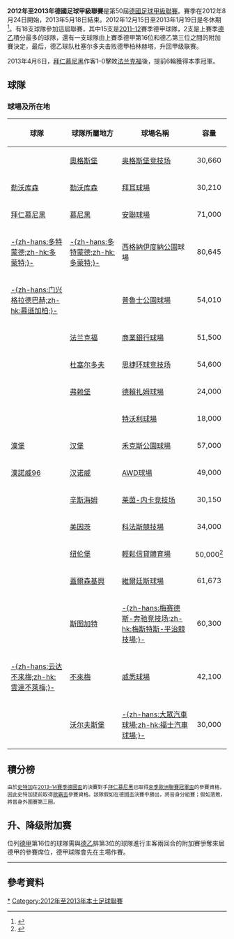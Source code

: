 {{noteta|G1=德甲}}
{{Infobox足球聯賽球季
|competition= [[德國足球甲級聯賽|德國足球甲級聯賽]]<br />''Fußball-Bundesliga''
|image= Fußball-Bundesliga 50 Saison Logo - Schriftzug.png
|pixels= 200
|season=2012/13
|winners=[[拜仁慕尼黑足球俱乐部|拜仁慕尼黑]]
|relegated=
|continentalcup1=[[2013–14賽季歐洲聯賽冠軍盃|歐聯]]
ذذ|continentalcup1 qualifiers= [[拜仁慕尼黑|拜仁慕尼黑]]<br>[[多特蒙德足球俱乐部|多特蒙德]]<br>[[勒沃库森足球俱乐部|勒沃库森]]<br>[[沙尔克04|沙尔克04]]
|continentalcup2=[[2013–14年歐霸盃|歐霸]]
|continentalcup2 qualifiers=[[弗赖堡足球俱乐部|弗赖堡]]<br>[[法兰克福足球俱乐部|法兰克福]]<br>[[斯图加特足球俱乐部|斯图加特]]（[[德国杯|德国杯]]亚军）
|league topscorer=[[斯特凡·基斯林|斯特凡·基斯林]]
|biggest home win=[[拜仁慕尼黑|拜仁慕尼黑]] 9–2 [[汉堡足球俱乐部|汉堡]]
|biggest away win=[[杜塞尔多夫足球俱乐部|杜塞尔多夫]] 0–5 [[拜仁慕尼黑|拜仁慕尼黑]]<br />[[云达不来梅|云达不来梅]] 0–5 [[多特蒙德足球俱乐部|多特蒙德]]<br />[[菲尔特足球俱乐部|菲尔特]] 1–6 [[多特蒙德足球俱乐部|多特蒙德]]<br />[[汉诺威96|汉诺威96]] 1–6 [[拜仁慕尼黑|拜仁慕尼黑]]
|highest scoring=[[拜仁慕尼黑|拜仁慕尼黑]] 9–2 [[汉堡足球俱乐部|汉堡]]
|matches=306
|total goals=898
|longest wins=
|longest unbeaten=
|longest losses=
|highest attendance=
|lowest attendance=
|average attendance=
|prevseason=[[2011年至2012年德國足球甲級聯賽|2011–12]]
|nextseason=[[2013年至2014年德國足球甲級聯賽|2013–14]]
}}
'''2012年至2013年德國足球甲級聯賽'''是第50屆[[德國足球甲級聯賽|德國足球甲級聯賽]]。賽季在2012年8月24日開始，2013年5月18日結束。2012年12月15日至2013年1月19日是冬休期<ref>{{cite web|title=Rahmenterminkalender 2012/13|trans_title=2012–13 Preliminary Calendar|language=de|date=9 January 2012|accessdate=26 March 2012|publisher=[[Kicker_(sports_magazine)|Kicker]]|url=http://www.kicker.de/news/fussball/bundesliga/startseite/562995/artikel_rahmenterminkalender-20122f13.html|archive-date=2018-10-03|archive-url=https://web.archive.org/web/20181003023529/http://www.kicker.de/news/fussball/bundesliga/startseite/562995/artikel_rahmenterminkalender-20122f13.html|dead-url=no}}</ref>。有18支球隊參加這屆聯賽，其中15支是[[2011年至2012年德國足球甲級聯賽|2011–12]]賽季德甲球隊，2支是上賽季[[德乙|德乙]]積分最多的球隊，還有一支球隊由上賽季德甲第16位和德乙第三位之間的附加賽決定，最后，德乙球队杜塞尔多夫击败德甲柏林赫塔，升回甲级联赛。

2013年4月6日，[[拜仁慕尼黑足球俱乐部|拜仁慕尼黑]]作客1–0擊敗[[法兰克福足球俱乐部|法兰克福]]後，提前6輪獲得本季冠軍。

== 球隊 ==


=== 球場及所在地 ===

{{Location map+|Germany|width=325|float=right|caption='''2012/13年德甲'''球隊球場位置|places=
{{Location map~|Germany|lat=48.3225  |long=10.882222|label=[[奥格斯堡足球俱乐部|奧格斯堡]]|position=left}}
{{Location map~|Germany|lat=48.218773|long=11.624760|label=[[拜仁慕尼黑足球俱乐部|拜仁慕尼黑]]}}
{{Location map~|Germany|lat=53.065337|long=8.836722|label=[[雲達不萊梅體育會|-{zh-hans:云达不来梅;zh-hk:雲達不萊梅;}-]]}}
{{Location map~|Germany|lat=51.512139|long=7.463394|label=[[多特蒙德足球俱樂部|-{zh-hans:多特蒙德;zh-hk:多蒙特;}-]]}}
{{Location map~|Germany|lat=51.261593|long=6.733204|label=[[杜塞尔多夫足球俱乐部|杜塞尔多夫]]}}
{{Location map~|Germany|lat=50.069206|long=8.644234|label=[[法兰克福足球俱乐部|法兰克福]]}}
{{Location map~|Germany|lat=47.988945|long=7.892947|label=[[弗赖堡体育俱乐部|-{zh-hans:弗赖堡;zh-hk:弗賴堡;}-]]}}
{{Location map~|Germany|lat=49.486958|long=10.999261|label=[[菲尔特足球俱乐部|-{zh-hans:菲尔特;zh-hk:格雷特霍夫;}-]]|position=left}}
{{Location map~|Germany|lat=53.587095|long=9.898711|label=[[汉堡体育俱乐部|漢堡]]}}
{{Location map~|Germany|lat=52.360771|long=9.730700|label=[[汉诺威96足球俱乐部|漢諾威96]]|position=left}}
{{Location map~|Germany|lat=49.272168|long=8.840847|label=[[霍芬海姆足球俱乐部|-{zh-hans:霍芬海姆;zh-hk:賀芬咸;}-]]}}
{{Location map~|Germany|lat=51.037708|long=7.002651|label=[[勒沃库森足球俱乐部|勒沃库森]]}}
{{Location map~|Germany|lat=50.000928|long=8.245731|label=[[美因茨05足球俱乐部|-{zh-hans:美因茨;zh-hk:緬恩斯;}-]]|position=left}}
{{Location map~|Germany|lat=51.174530|long=6.385407|label=[[门兴格拉德巴赫足球俱乐部|-{zh-hans:门兴格拉德巴赫;zh-hk:慕遜加柏;}-]]|position=bottom}}
{{Location map~|Germany|lat=49.426230|long=11.125740|label=[[纽伦堡足球俱乐部|-{zh-hans:纽伦堡;zh-hk:紐倫堡;}-]]|}}
{{Location map~|Germany|lat=51.554498|long=7.067554|label=[[沙尔克04足球俱乐部|-{zh-hans:沙尔克04;zh-hk:史浩克04;}-]]|position=top}}
{{Location map~|Germany|lat=48.792295|long=9.232141|label=[[斯图加特足球俱乐部|-{zh-hans:斯图加特;zh-hk:史特加;}-]]}}
{{Location map~|Germany|lat=52.421923|long=10.784980|label=[[沃尔夫斯堡足球俱乐部|-{zh-hans:沃尔夫斯堡;zh-hk:禾夫斯堡;}-]]|position=bottom}}
}}

{| class="wikitable sortable" style="text-align: left;"
|-
! 球隊
! 球隊所屬地方
! 球場名稱
! 容量
|-
|{{sort|Augsburg|[[奥格斯堡足球俱乐部|奧格斯堡]]}}
|[[奧格斯堡|奧格斯堡]]
|[[奥格斯堡竞技场|奥格斯堡竞技场]]
| style="text-align:center;"| 30,660
|-
|[[勒沃库森足球俱乐部|勒沃库森]]
|[[勒沃库森|勒沃库森]]
|[[拜耳球場|拜耳球場]]
| style="text-align:center;"| 30,210
|-
|[[拜仁慕尼黑足球俱乐部|拜仁慕尼黑]]
|[[慕尼黑|慕尼黑]]
|[[安聯球場|安聯球場]]
| style="text-align:center;"| 71,000
|-
|[[多特蒙德足球俱樂部|-{zh-hans:多特蒙德;zh-hk:多蒙特;}-]]
|[[多特蒙德|-{zh-hans:多特蒙德;zh-hk:多蒙特;}-]]
|[[西格納伊度納公園|西格納伊度納公園]]球場
| style="text-align:center;"| 80,645
|-
|[[门兴格拉德巴赫足球俱乐部|-{zh-hans:门兴格拉德巴赫;zh-hk:慕遜加柏;}-]]
|{{sort|Monchengladbach|[[门兴格拉德巴赫|门兴格拉德巴赫]]}}
|[[普魯士公園球場|普魯士公園球場]]
| style="text-align:center;"| 54,010
|-
|{{sort|Frankfurt|[[法兰克福足球俱乐部|法兰克福]]}}
|[[法兰克福|法兰克福]]
|[[商業銀行球場|商業銀行球場]]
| style="text-align:center;"| 51,500
|-
|{{sort|Fortuna Düsseldorf|[[杜塞尔多夫足球俱乐部|杜塞尔多夫]]}}
|[[杜塞尔多夫|杜塞尔多夫]]
|[[思捷环球竞技场|思捷环球竞技场]]
| style="text-align:center;"| 54,600
|-
|{{sort|Freiburg|[[弗赖堡体育俱乐部|-{zh-hans:弗赖堡;zh-hk:弗賴堡;}-]]}}
|[[弗赖堡|弗赖堡]]
|[[德賴扎姆球場|德賴扎姆球場]]
| style="text-align:center;"| 24,000
|-
|{{sort|Greuther Furth|[[菲尔特足球俱乐部|-{zh-hans:菲尔特;zh-hk:格雷特霍夫;}-]]}}
|{{sort|Furth|[[菲尔特|菲尔特]]}}
|[[特沃利球場|特沃利球場]]
| style="text-align:center;"| 18,000
|-
|[[汉堡体育俱乐部|漢堡]]
|[[汉堡|汉堡]]
|[[禾克斯公園球場|禾克斯公園球場]]
| style="text-align:center;"| 57,000
|-
|[[汉诺威96足球俱乐部|漢諾威96]]
|[[汉诺威|汉诺威]]
|[[AWD球場|AWD球場]]
| style="text-align:center;"| 49,000
|-
|{{sort|Hoffenheim|[[霍芬海姆足球俱乐部|-{zh-hans:霍芬海姆;zh-hk:賀芬咸;}-]]}}
|[[辛斯海姆|辛斯海姆]]
|[[莱茵-内卡竞技场|莱茵-内卡竞技场]]
| style="text-align:center;"| 30,150
|-
|{{sort|Mainz|[[美因茨05足球俱乐部|-{zh-hans:美因茨;zh-hk:緬恩斯;}-]]}}
|[[美因茨|美因茨]]
|[[科法斯競技場|科法斯競技場]]
| style="text-align:center;"| 34,000
|-
|{{sort|Nuremberg|[[纽伦堡足球俱乐部|-{zh-hans:纽伦堡;zh-hk:紐倫堡;}-]]}}
|[[纽伦堡|纽伦堡]]
|[[法蘭克人體育場|輕鬆信貸體育場]]
| style="text-align:center;"| 50,000<ref>{{cite web |url=http://www.stadionwelt.de/sw_stadien/index.php?head=Stadion-Nuernberg-vorerst-ohne-Namensgeber&folder=sites&site=news_detail&news_id=7847 |title=Stadion Nürnberg vorerst ohne Namensgeber – Stadien & Arenen |publisher=Stadionwelt.de |accessdate=26 September 2012 |archive-url=https://web.archive.org/web/20131017014809/http://www.stadionwelt.de/sw_stadien/index.php?head=Stadion-Nuernberg-vorerst-ohne-Namensgeber&folder=sites&site=news_detail&news_id=7847 |archive-date=2013-10-17 |dead-url=yes }}</ref>
|-
|{{sort|Schalke|[[沙尔克04足球俱乐部|-{zh-hans:沙尔克04;zh-hk:史浩克04;}-]]}}
|[[蓋爾森基興|蓋爾森基興]]
|[[維爾廷斯球場|維爾廷斯球場]]
| style="text-align:center;"| 61,673
|-
|{{sort|Stuttgart|[[斯图加特足球俱乐部|-{zh-hans:斯图加特;zh-hk:史特加;}-]]}}
|[[斯图加特|斯图加特]]
|[[梅赛德斯-奔驰竞技场|-{zh-hans:梅赛德斯-奔驰竞技场;zh-hk:梅斯特斯-平治競技場;}-]]
| style="text-align:center;"| 60,300
|-
|[[雲達不萊梅體育會|-{zh-hans:云达不来梅;zh-hk:雲達不萊梅;}-]]
|[[不來梅|不來梅]]
|[[威悉球場|威悉球場]]
| style="text-align:center;"| 42,100
|-
|{{sort|Wolfsburg|[[沃尔夫斯堡足球俱乐部|-{zh-hans:沃尔夫斯堡;zh-hk:禾夫斯堡;}-]]}}
|[[沃尔夫斯堡|沃尔夫斯堡]]
|[[大眾汽車球場|-{zh-hans:大眾汽車球場;zh-hk:福士汽車球場;}-]]
| style="text-align:center;"| 30,000
|}


==積分榜==
{{Fb cl header }}
{{Fb cl team |p=1 |t=Bayern Munich       |w=29|d=4 |l=1 |gf=98|ga=18|bc=#D0F0C0|champion=y}}
{{Fb cl2 qr |rows=3 |s=2013-14 |c=UCL |r=GS}}
{{Fb cl team |p=2 |t=Borussia Dortmund   |w=19|d=9 |l=6 |gf=81|ga=42|bc=#D0F0C0}}
{{Fb cl team |p=3 |t=Leverkusen          |w=19|d=8 |l=7 |gf=65|ga=39|bc=#D0F0C0}}
{{Fb cl team |p=4 |t=Schalke 04          |w=16|d=7 |l=11|gf=58|ga=50|bc=#E8FFD8}}
{{Fb cl2 qr |s=2013-14 |c=UCL |r=PO}}
{{Fb cl team |p=5 |t=Freiburg            |w=14|d=9 |l=11|gf=45|ga=40|bc=#BBEBFF}}
{{Fb cl2 qr | s=2013-14 |c=UEL |r=PO}}
{{Fb cl team |p=6 |t=Frankfurt           |w=14|d=9 |l=11|gf=49|ga=46|bc=#CCF3FF}}
{{Fb cl2 qr | s=2013-14 |c=UEL |r=QR3}}
{{Fb cl team |p=7 |t=Hamburg             |w=14|d=6 |l=14|gf=42|ga=53}}
{{Fb cl3 qr |rows=5}}
{{Fb cl team |p=8 |t=Mönchengladbach     |w=12|d=11|l=11|gf=45|ga=49}}
{{Fb cl team |p=9 |t=Hannover            |w=13|d=6 |l=15|gf=60|ga=62}}
{{Fb cl team |p=10|t=Nuremberg           |w=11|d=11|l=12|gf=39|ga=47}}
{{Fb cl team |p=11|t=Wolfsburg           |w=10|d=13|l=11|gf=47|ga=52}}
{{Fb cl team |p=12|t=Stuttgart           |w=12|d=7 |l=15|gf=37|ga=55|bc=#CCF3FF|tournamentqualified=y}}
{{Fb cl3 qr |rows=1|competition=[[2013–14賽季歐霸盃|2013–14賽季歐霸盃]]<sup>[[#NoteStuttgart|註]]</sup>}}
{{Fb cl team |p=13|t=Mainz               |w=10|d=12|l=12|gf=42|ga=44}}
{{Fb cl3 qr |rows=3}}
{{Fb cl team |p=14|t=Werder Bremen       |w=8 |d=10|l=16|gf=50|ga=66}}
{{Fb cl team |p=15|t=Augsburg            |w=8 |d=9 |l=17|gf=33|ga=51}}
{{Fb cl team |p=16|t=Hoffenheim          |w=8 |d=7 |l=19|gf=42|ga=67|bc=#FFE6E6|qualified=y}}
{{Fb cl3 qr |qualification=yes |competition=[[#升班／降班附加賽|升班／降班附加賽]]}}
{{Fb cl team |p=17|t=Düsseldorf          |w=7 |d=9 |l=18|gf=39|ga=57|bc=#FFCCCC|relegated=y}}
{{Fb cl3 qr |relegation=yes |rows=2 |competition=2013–14賽季 [[德国乙级足球联赛|德乙]]}}
{{Fb cl team |p=18|t=Greuther_Fürth      |w=4 |d=9 |l=21|gf=26|ga=60|bc=#FFCCCC|relegated=y}}
{{Fb cl footer |s=[https://web.archive.org/web/20080206134853/http://www.bundesliga.de/en/liga/tabelle/ Bundesliga.de] {{en icon}}|date=May 2012}}
<div id="NoteStuttgart"></div><small>由於[[斯图加特足球俱乐部|史特加]]在[[2013–14賽季德國盃|2013–14賽季德國盃]]的決賽對手[[拜仁慕尼黑足球俱乐部|拜仁慕尼黑]]已取得[[2013–14賽季歐洲聯賽冠軍盃|來季歐洲聯賽冠軍盃]]的參賽資格，因此史特加提前取得[[2013–14賽季歐霸盃|歐霸盃]]參賽資格。該隊假如在德國盃決賽中勝出，將晉身分組賽；假如落敗，將晉身外圍賽第三圈。</small>

== 升、降级附加赛 ==
位列[[德甲|德甲]]第16位的球隊需與[[德乙|德乙]]排第3位的球隊進行主客兩回合的附加賽爭奪來屆德甲的參賽席位，德甲球隊會先在主場作賽。

{{footballbox
|date = 2013年5月23日
|time = 20:30 [[欧洲中部夏令时间|CEST]]
|team1 = [[霍芬海姆足球俱乐部|霍芬海姆]]
|score = 3 – 1
|report = [http://www.kicker.de/news/fussball/bundesliga/relegation/bundesliga-relegation/2012-13/1/1876167/spielbericht_1899-hoffenheim-3209_1-fc-kaiserslautern-37.html 報告]
|team2 = [[凯泽斯劳滕足球俱乐部|凯泽斯劳滕]]
|goals1 = 
|goals2 = 
|stadium = [[辛斯海姆|辛斯海姆]][[沃尔索莱茵-内卡竞技场|沃尔索莱茵-内卡竞技场]]
|attendance = 30,135
|referee = 
}}
----
{{footballbox
|date = 2013年5月27日
|time = 20:30 [[欧洲中部夏令时间|CEST]]
|team1 = [[凯泽斯劳滕足球俱乐部|凯泽斯劳滕]]
|score = 1 – 2
|report = [http://www.kicker.de/news/fussball/bundesliga/relegation/bundesliga-relegation/2012-13/1/1876168/spielbericht_1-fc-kaiserslautern-37_1899-hoffenheim-3209.html 报告]
|team2 = [[霍芬海姆足球俱乐部|霍芬海姆]]
|goals1 = 
|goals2 = 
|stadium = [[凯撒斯劳滕|凯撒斯劳滕]][[弗里茨·瓦尔特体育场|弗里茨·瓦尔特体育场]]
|attendance = 49,780
|referee = 
}}

==參考資料==
{{reflist}}

{{德国足球甲级联赛}}

[[Category:德国足球甲级联赛|*]]
[[Category:2012年至2013年本土足球聯賽|Category:2012年至2013年本土足球聯賽]]